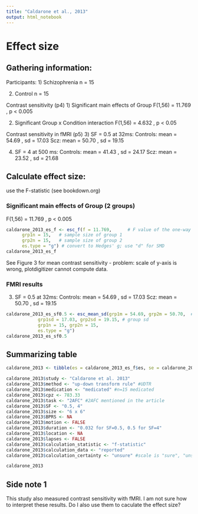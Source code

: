 ```yaml
---
title: "Caldarone et al., 2013"
output: html_notebook
---
```


# Effect size

## Gathering information:

Participants:
1) Schizophrenia n = 15

2)  Control n = 15


Contrast sensitivity (p4)
1) Significant main effects of Group
F(1,56) = 11.769 , p \< 0.005

2)  Significant Group x Condition interaction
F(1,56) = 4.632 , p \< 0.05


Contrast sensitivity in fMRI (p5)
3) SF = 0.5 at 32ms:
Controls: mean = 54.69 , sd = 17.03
Scz: mean = 50.70 , sd = 19.15

4) SF = 4 at 500 ms:
Controls: mean = 41.43 , sd = 24.17
Scz: mean = 23.52 , sd = 21.68


## Calculate effect size:
use the F-statistic (see bookdown.org)

###  Significant main effects of Group (2 groups)
F(1,56) = 11.769 , p \< 0.005
```r
caldarone_2013_es_f <- esc_f(f = 11.769,      # F value of the one-way anova
      grp1n = 15,   # sample size of group 1 
      grp2n = 15,   # sample size of group 2
      es.type = "g") # convert to Hedges' g; use "d" for SMD
caldarone_2013_es_f
```

See Figure 3 for mean contrast sensitivity - problem: scale of y-axis is wrong, plotdigitizer cannot compute data.


### FMRI results
3) SF = 0.5 at 32ms:
Controls: mean = 54.69 , sd = 17.03
Scz: mean = 50.70 , sd = 19.15
```r
caldarone_2013_es_sf0.5 <- esc_mean_sd(grp1m = 54.69, grp2m = 50.70,  # group mean
            grp1sd = 17.03, grp2sd = 19.15, # group sd
            grp1n = 15, grp2n = 15, 
            es.type = "g")
caldarone_2013_es_sf0.5
```


## Summarizing table

```r
caldarone_2013 <- tibble(es = caldarone_2013_es_f$es, se = caldarone_2013_es_f$se ) 

caldarone_2013$study <- "Caldarone et al. 2013"
caldarone_2013$method <- "up-down transform rule" #UDTR
caldarone_2013$medication <- "medicated" #n=15 medicated
caldarone_2013$cpz <- 783.33
caldarone_2013$task <- "2AFC" #2AFC mentioned in the article
caldarone_2013$SF <- "0.5, 4"
caldarone_2013$size <- "6 x 6" 
caldarone_2013$BPRS <- NA
caldarone_2013$motion <- FALSE 
caldarone_2013$duration <- "0.032 for SF=0.5, 0.5 for SF=4" 
caldarone_2013$location <- NA
caldarone_2013$lapses <- FALSE 
caldarone_2013$calculation_statistic <- "f-statistic"  
caldarone_2013$calculation_data <- "reported" 
caldarone_2013$calculation_certainty <- "unsure" #scale is "sure", "unsure", "very unsure"

caldarone_2013
```


## Side note 1
This study also measured contrast sensitivity with fMRI. I am not sure how to interpret these results. Do I also use them to caculate the effect size?
